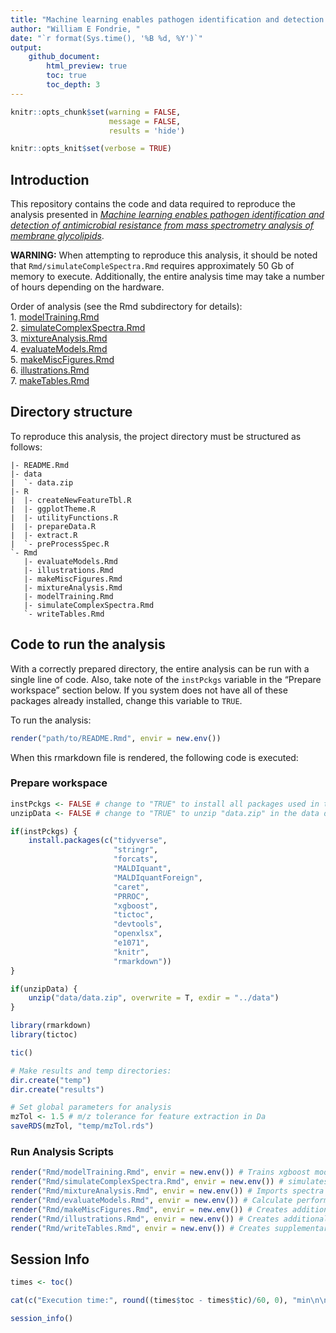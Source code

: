 ```yaml
---
title: "Machine learning enables pathogen identification and detection of antimicrobial resistance from mass spectrometry analysis of membrane glycolipids"
author: "William E Fondrie, "  
date: "`r format(Sys.time(), '%B %d, %Y')`"
output:
    github_document:
        html_preview: true
        toc: true
        toc_depth: 3
---
```


```r
knitr::opts_chunk$set(warning = FALSE, 
                      message = FALSE,
                      results = 'hide')

knitr::opts_knit$set(verbose = TRUE)
```


## Introduction
This repository contains the code and data required to reproduce the analysis presented in [*Machine learning enables pathogen identification and detection of antimicrobial resistance from mass spectrometry analysis of membrane glycolipids*]().  

**WARNING:** When attempting to reproduce this analysis, it should be noted that `Rmd/simulateCompleSpectra.Rmd` requires approximately 50 Gb of memory to execute. Additionally, the entire analysis time may take a number of hours depending on the hardware.

Order of analysis (see the Rmd subdirectory for details):  
1. [modelTraining.Rmd]("Rmd/modelTraining.md")  
2. [simulateComplexSpectra.Rmd]("Rmd/simulateComplexSpectra.md")  
3. [mixtureAnalysis.Rmd]("Rmd/mixtureAnalysis.md")  
4. [evaluateModels.Rmd]("Rmd/evaluateModels.md")    
5. [makeMiscFigures.Rmd]("Rmd/makeMiscFigures.md")  
6. [illustrations.Rmd]("Rmd/illustrations.md")  
7. [makeTables.Rmd]("Rmd/makeTables.md")

## Directory structure  
To reproduce this analysis, the project directory must be structured as 
follows:
```{}
|- README.Rmd
|- data
|  `- data.zip
|- R
|  |- createNewFeatureTbl.R
|  |- ggplotTheme.R
|  |- utilityFunctions.R
|  |- prepareData.R
|  |- extract.R
|  `- preProcessSpec.R
`- Rmd
   |- evaluateModels.Rmd
   |- illustrations.Rmd
   |- makeMiscFigures.Rmd
   |- mixtureAnalysis.Rmd
   |- modelTraining.Rmd
   |- simulateComplexSpectra.Rmd
   `- writeTables.Rmd

```

## Code to run the analysis 
With a correctly prepared directory, the entire analysis can be run with a single line of code. Also, take note of the `instPckgs` variable in the "Prepare workspace" section below. If you system does not have all of these packages already installed, change this variable to `TRUE`.

To run the analysis:
```r
render("path/to/README.Rmd", envir = new.env())
```

When this rmarkdown file is rendered, the following code is executed:

### Prepare workspace
```r
instPckgs <- FALSE # change to "TRUE" to install all packages used in the analyses
unzipData <- FALSE # change to "TRUE" to unzip "data.zip" in the data directory

if(instPckgs) {
    install.packages(c("tidyverse",
                       "stringr",
                       "forcats",
                       "MALDIquant",
                       "MALDIquantForeign",
                       "caret",
                       "PRROC",
                       "xgboost",
                       "tictoc",
                       "devtools",
                       "openxlsx",
                       "e1071",
                       "knitr",
                       "rmarkdown"))
}

if(unzipData) {
    unzip("data/data.zip", overwrite = T, exdir = "../data")
}

library(rmarkdown)
library(tictoc)

tic()

# Make results and temp directories:
dir.create("temp")
dir.create("results")

# Set global parameters for analysis
mzTol <- 1.5 # m/z tolerance for feature extraction in Da
saveRDS(mzTol, "temp/mzTol.rds")
```

### Run Analysis Scripts  
```r
render("Rmd/modelTraining.Rmd", envir = new.env()) # Trains xgboost models
render("Rmd/simulateComplexSpectra.Rmd", envir = new.env()) # simulates polymicrobial spectra
render("Rmd/mixtureAnalysis.Rmd", envir = new.env()) # Imports spectra from experimental two-species mixtures
render("Rmd/evaluateModels.Rmd", envir = new.env()) # Calculate performance metrics and makes figures
render("Rmd/makeMiscFigures.Rmd", envir = new.env()) # Creates additional figures
render("Rmd/illustrations.Rmd", envir = new.env()) # Creates additional figures for illustrations
render("Rmd/writeTables.Rmd", envir = new.env()) # Creates supplementarly Tables
```


## Session Info
```r
times <- toc()

cat(c("Execution time:", round((times$toc - times$tic)/60, 0), "min\n\n"))

session_info()
```




